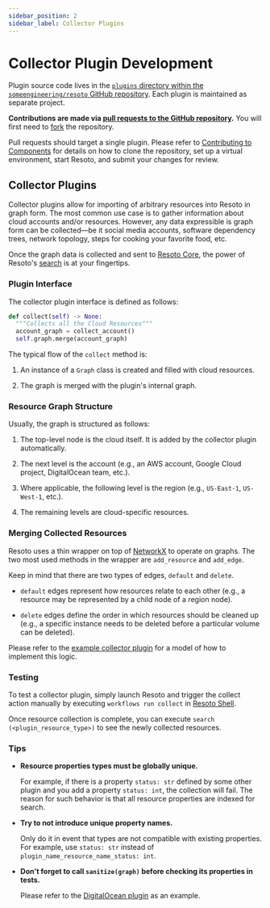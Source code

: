```yaml
---
sidebar_position: 2
sidebar_label: Collector Plugins
---
```


# Collector Plugin Development

Plugin source code lives in the [`plugins` directory within the `someengineering/resoto` GitHub repository](https://github.com/someengineering/resoto/tree/main/plugins). Each plugin is maintained as separate project.

**Contributions are made via [pull requests to the GitHub repository](https://github.com/someengineering/resoto/pulls).** You will first need to [fork](https://docs.github.com/get-started/quickstart/fork-a-repo) the repository.

Pull requests should target a single plugin. Please refer to [Contributing to Components](../components.mdx) for details on how to clone the repository, set up a virtual environment, start Resoto, and submit your changes for review.

## Collector Plugins

Collector plugins allow for importing of arbitrary resources into Resoto in graph form. The most common use case is to gather information about cloud accounts and/or resources. However, any data expressible is graph form can be collected—be it social media accounts, software dependency trees, network topology, steps for cooking your favorite food, etc.

Once the graph data is collected and sent to [Resoto Core](../../reference/components/core.mdx), the power of Resoto's [search](../../reference/search/index.mdx) is at your fingertips.

<DocCardList />

### Plugin Interface

The collector plugin interface is defined as follows:

```python
def collect(self) -> None:
  """Collects all the Cloud Resources"""
  account_graph = collect_account()
  self.graph.merge(account_graph)
```

The typical flow of the `collect` method is:

1. An instance of a `Graph` class is created and filled with cloud resources.

2. The graph is merged with the plugin's internal graph.

### Resource Graph Structure

Usually, the graph is structured as follows:

1. The top-level node is the cloud itself. It is added by the collector plugin automatically.

2. The next level is the account (e.g., an AWS account, Google Cloud project, DigitalOcean team, etc.).
3. Where applicable, the following level is the region (e.g., `US-East-1`, `US-West-1`, etc.).

4. The remaining levels are cloud-specific resources.

### Merging Collected Resources

Resoto uses a thin wrapper on top of [NetworkX](https://networkx.org) to operate on graphs. The two most used methods in the wrapper are `add_resource` and `add_edge`.

Keep in mind that there are two types of edges, `default` and `delete`.

- `default` edges represent how resources relate to each other (e.g., a resource may be represented by a child node of a region node).

- `delete` edges define the order in which resources should be cleaned up (e.g., a specific instance needs to be deleted before a particular volume can be deleted).

Please refer to the [example collector plugin](https://github.com/someengineering/resoto/tree/main/plugins/example_collector) for a model of how to implement this logic.

### Testing

To test a collector plugin, simply launch Resoto and trigger the collect action manually by executing `workflows run collect` in [Resoto Shell](../../reference/components/shell.mdx).

Once resource collection is complete, you can execute `search (<plugin_resource_type>)` to see the newly collected resources.

### Tips

- **Resource properties types must be globally unique.**

  For example, if there is a property `status: str` defined by some other plugin and you add a property `status: int`, the collection will fail. The reason for such behavior is that all resource properties are indexed for search.

- **Try to not introduce unique property names.**

  Only do it in event that types are not compatible with existing properties. For example, use `status: str` instead of `plugin_name_resource_name_status: int`.

- **Don't forget to call `sanitize(graph)` before checking its properties in tests.**

  Please refer to the [DigitalOcean plugin](https://github.com/someengineering/resoto/tree/main/plugins/digitalocean) as an example.
